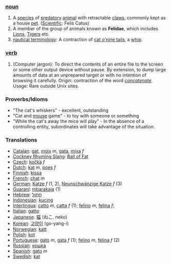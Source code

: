 ===[[noun]]===
#A [[species]] of [[predatory]] [[animal]]  with retractable [[claw]]s, commonly kept as a house [[pet]]. ([[Scientific]]: Felis Catus)
#A member of the group of animals known as '''Felidae''', which includes [[Lion]]s, [[Tiger]]s etc.
#[[nautical terminology]]: A contraction of [[cat o'nine tails]], a [[whip]].

===[[verb]]===
#(Computer jargon): To direct the contents of an entire file to the screen or some other output device without pause. By extension, to dump large amounts of data at an unprepared target or with no intention of browsing it carefully. Origin: contraction of the word ''[[concatenate]]''. Usage: Rare outside Unix sites. 

===Proverbs/Idioms===
* "The cat's whiskers" - excellent, outstanding
* "Cat and [[mouse]] game" - to toy with someone or something
* "While the cat's away the mice will play" - In the absence of a controlling entity, subordinates will take advantage of the situation.

===Translations===
*[[Catalan]]: [[gat]], [[moix]] ''m'', [[gata]], [[mixa]] ''f''
*[[Cockney Rhyming Slang]]: [[Ball of Fat]]
*[[Czech]]: [[kočka]] ''f''
*[[Dutch]]: [[kat]] ''m'', [[poes]] ''f''
*[[Finnish]]: [[kissa]]
*[[French]]: [[chat]] ''m''
*[[German]]: [[Katze]] ''f'' (1, 2), [[Neunschwänzige Katze]] ''f'' (3)
*[[Guaraní]]: [[mbarakaja]] (1)
*[[Hebrew]]: [[חתול]]
*[[Indonesian]]: [[kucing]]
*[[Interlingua]]: [[catto]] ''m'', [[catta]] ''f'' (1); [[felino]] ''m'', [[felina]] ''f''; 
*[[Italian]]: [[gatto]]
*[[Japanese]]: [[猫]] (ねこ, neko)
*[[Korean]]: [[고양이]] (go-yang-i) 
*[[Norwegian]]: [[katt]]
*[[Polish]]: [[kot]]
*[[Portuguese]]: [[gato]] ''m'', [[gata]] ''f'' (1); [[felino]] ''m'', [[felina]] ''f'' (2)
*[[Russian]]: [[кошка]]
*[[Spanish]]: [[gato]] ''m''
*[[Swedish]]: [[kat]]